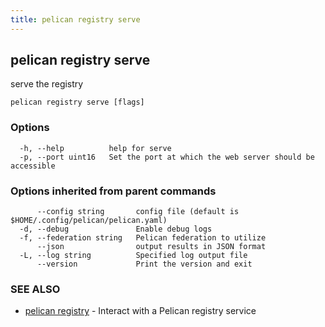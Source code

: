```yaml
---
title: pelican registry serve
---
```


## pelican registry serve

serve the registry

```
pelican registry serve [flags]
```

### Options

```
  -h, --help          help for serve
  -p, --port uint16   Set the port at which the web server should be accessible
```

### Options inherited from parent commands

```
      --config string       config file (default is $HOME/.config/pelican/pelican.yaml)
  -d, --debug               Enable debug logs
  -f, --federation string   Pelican federation to utilize
      --json                output results in JSON format
  -L, --log string          Specified log output file
      --version             Print the version and exit
```

### SEE ALSO

* [pelican registry](/commands-reference/registry/)	 - Interact with a Pelican registry service
